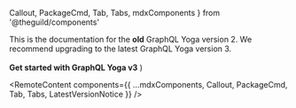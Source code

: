   Callout,
  PackageCmd,
  Tab,
  Tabs,
  mdxComponents
} from '@theguild/components'


  <Callout>
    This is the documentation for the <b>old</b> GraphQL Yoga version 2. We
    recommend upgrading to the latest GraphQL Yoga version 3.
    <br />
    <br />
    <Link href="/docs/migration/migration-from-yoga-v2">
      <b>Get started with GraphQL Yoga v3</b>
    </Link>
  </Callout>
)

<RemoteContent
  components={{
    ...mdxComponents,
    Callout,
    PackageCmd,
    Tab,
    Tabs,
    LatestVersionNotice
  }}
/>
